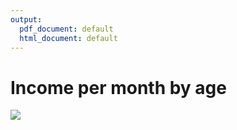 ```yaml
---
output:
  pdf_document: default
  html_document: default
---
```

# Income per month by age
![](export/Rplot.png)